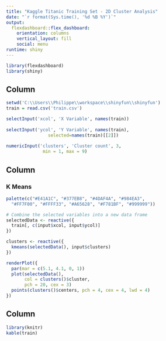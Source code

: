 ---
title: "Kaggle Titanic Training Set - 2D Cluster Analysis"
date: "`r format(Sys.time(), '%d %B %Y')`"
output: 
  flexdashboard::flex_dashboard:
    orientation: columns
    vertical_layout: fill
    social: menu
runtime: shiny
---

```{r setup, include=FALSE}
library(flexdashboard)
library(shiny)
```

Column {.sidebar}
-----------------------------------------------------------------------


```{r}
setwd('C:\\Users\\Philippe\\workspace\\shinyfun\\shinyfun')
train = read.csv('train.csv')

selectInput('xcol', 'X Variable', names(train))
    
selectInput('ycol', 'Y Variable', names(train),
                selected=names(train)[[2]])
    
numericInput('clusters', 'Cluster count', 3,
              min = 1, max = 9)
```

Column 
-----------------------------------------------------------------------
### K Means

```{r}
palette(c("#E41A1C", "#377EB8", "#4DAF4A", "#984EA3",
  "#FF7F00", "#FFFF33", "#A65628", "#F781BF", "#999999"))

# Combine the selected variables into a new data frame
selectedData <- reactive({
  train[, c(input$xcol, input$ycol)]
})

clusters <- reactive({
  kmeans(selectedData(), input$clusters)
})

renderPlot({
  par(mar = c(5.1, 4.1, 0, 1))
  plot(selectedData(),
       col = clusters()$cluster,
       pch = 20, cex = 3)
  points(clusters()$centers, pch = 4, cex = 4, lwd = 4)
})
```

Column
-----------------------------------------------------------------------

```{r}
library(knitr)
kable(train)
```